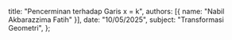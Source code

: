   title: "Pencerminan terhadap Garis x = k",
  authors: [{ name: "Nabil Akbarazzima Fatih" }],
  date: "10/05/2025",
  subject: "Transformasi Geometri",
};

